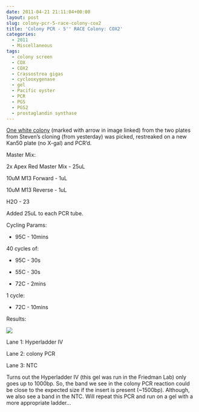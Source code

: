 ```yaml
---
date: 2011-04-21 21:11:04+00:00
layout: post
slug: colony-pcr-5-race-colony-cox2
title: 'Colony PCR - 5'' RACE Colony: COX2'
categories:
  - 2011
  - Miscellaneous
tags:
  - colony screen
  - COX
  - COX2
  - Crassostrea gigas
  - cyclooxygenase
  - gel
  - Pacific oyster
  - PCR
  - PGS
  - PGS2
  - prostaglandin synthase
---
```


[One white colony](https://eagle.fish.washington.edu/Arabidopsis/Pics/20110421-01.jpg) (marked with arrow in image linked) from the two plates from Steven's cloning (from yesterday) was picked, restreaked on a new Kan50 plate (no X-gal) and PCR'd.

Master Mix:

2x Apex Red Master Mix - 25uL

10uM M13 Forward - 1uL

10uM M13 Reverse - 1uL

H2O - 23

Added 25uL to each PCR tube.

Cycling Params:




    
  * 95C - 10mins



40 cycles of:


    
  * 95C - 30s

    
  * 55C - 30s

    
  * 72C - 2mins



1 cycle:


    
  * 72C - 10mins



Results:

![](https://eagle.fish.washington.edu/Arabidopsis/20110422-01%20Gel.jpg)

Lane 1: Hyperladder IV

Lane 2: colony PCR

Lane 3: NTC

Turns out the Hyperladder IV (this gel was run in the Friedman Lab) only goes up to 1000bp. So, the band we see in the colony PCR reaction could be close to the expected size if the insert is present (~1500bp). Although, we also see a band in the NTC. Will repeat this PCR and run on a gel with a more appropriate ladder...
